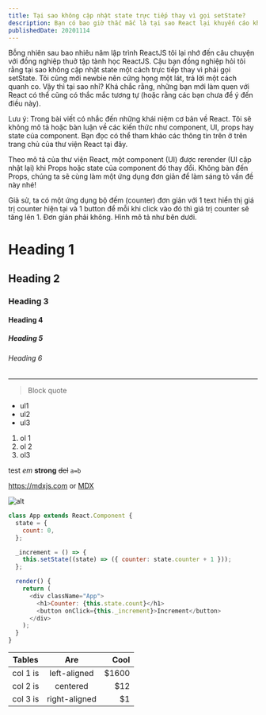 ```yaml
---
title: Tại sao không cập nhật state trực tiếp thay vì gọi setState?
description: Bạn có bao giờ thắc mắc là tại sao React lại khuyến cáo không nên sửa trực tiếp giá trị trong state hay không? Bài viết này sẽ giải thích cho bạn điều đó. Let go!
publishedDate: 20201114
---
```


Bỗng nhiên sau bao nhiêu năm lập trình ReactJS tôi lại nhớ đến câu chuyện với đồng nghiệp thuở tập tành học ReactJS. Cậu bạn đồng nghiệp hỏi tôi rằng tại sao không cập nhật state một cách trực tiếp thay vì phải gọi setState. Tôi cũng mới newbie nên cứng họng một lát, trả lời một cách quanh co. Vậy thì tại sao nhỉ? Khá chắc rằng, những bạn mới làm quen với React có thể cũng có thắc mắc tương tự (hoặc rằng các bạn chưa để ý đến điều này).

Lưu ý: Trong bài viết có nhắc đến những khái niệm cơ bản về React. Tôi sẽ không mô tả hoặc bàn luận về các kiến thức như component, UI, props hay state của component. Bạn đọc có thể tham khảo các thông tin trên ở trên trang chủ của thư viện React tại đây.

Theo mô tả của thư viện React, một component (UI) được rerender (UI cập nhật lại) khi Props hoặc state của component đó thay đổi. Không bàn đến Props, chúng ta sẽ cùng làm một ứng dụng đơn giản để làm sáng tỏ vấn đề này nhé!

Giả sử, ta có một ứng dụng bộ đếm (counter) đơn giản với 1 text hiển thị giá trị counter hiện tại và 1 button để mỗi khi click vào đó thì giá trị counter sẽ tăng lên 1. Đơn giản phải không. Hình mô tả như bên dưới.

# Heading 1

## Heading 2

### Heading 3

#### Heading 4

##### Heading 5

###### Heading 6

---

> Block quote

- ul1
- ul2
- ul3

1. ol 1
2. ol 2
3. ol3

test _em_ **strong** ~~del~~ `a=b`

<https://mdxjs.com> or [MDX](https://mdxjs.com)

![alt](https://mdx-logo.now.sh)

```js live=true
class App extends React.Component {
  state = {
    count: 0,
  };

  _increment = () => {
    this.setState((state) => ({ counter: state.counter + 1 }));
  };

  render() {
    return (
      <div className="App">
        <h1>Counter: {this.state.count}</h1>
        <button onClick={this._increment}>Increment</button>
      </div>
    );
  }
}
```

<CodeSandBox
  src="https://codesandbox.io/embed/stoic-tesla-ucwzo?fontsize=14&hidenavigation=1&theme=dark"
  title="stoic-tesla-ucwzo"
/>

| Tables   |      Are      |   Cool |
| -------- | :-----------: | -----: |
| col 1 is | left-aligned  | \$1600 |
| col 2 is |   centered    |   \$12 |
| col 3 is | right-aligned |    \$1 |
